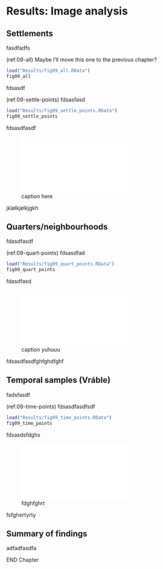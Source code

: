 # Results: Image analysis {#images-results}

## Settlements

fasdfadfs

(ref:09-all) Maybe I'll move this one to the previous chapter?

```r
load("Results/fig09_all.RData")
fig09_all
```

fdsasdf

(ref:09-settle-points) fdsasfasd

```r
load("Results/fig09_settle_points.RData")
fig09_settle_points
```

fdsasdfasdf

![caption here](Results/fig09_settlements.pdf){#fig09-settlements}

jklølkjølkjgkh

## Quarters/neighbourhoods

fdasdfasdf

(ref:09-quart-points) fdsasdfad

```r
load("Results/fig09_quart_points.RData")
fig09_quart_points
```

fdasdfasd

![caption yuhuuu](Results/fig09_quarters.pdf){#fig09-quarters}

fdsasdfasdfghfghdfghf

## Temporal samples (Vráble)

fadsfasdf

(ref:09-time-points) fdsasdfasdfsdf

```r
load("Results/fig09_time_points.RData")
fig09_time_points
```

fdsasdsfdghs

![fdghfghrt](Results/fig09_time.pdf){#09-time}

fsfghertyrty

## Summary of findings

adfadfasdfa

END Chapter
